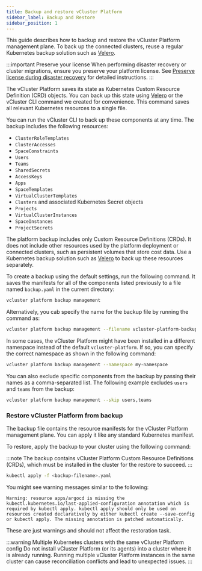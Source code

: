 ```yaml
---
title: Backup and restore vCluster Platform
sidebar_label: Backup and Restore
sidebar_position: 1
---
```


This guide describes how to backup and restore the vCluster Platform management plane. To back up the connected clusters, reuse a regular Kubernetes backup solution such as [Velero](https://velero.io/).

:::important Preserve your license
When performing disaster recovery or cluster migrations, ensure you preserve your platform license. See [Preserve license during disaster recovery](./preserve-license.mdx) for detailed instructions.
:::

The vCluster Platform saves its state as Kubernetes Custom Resource Definition (CRD) objects. You can back up this state using [Velero](https://velero.io) or the vCluster CLI command we created for convenience. This command saves all relevant Kubernetes resources to a single file.

You can run the vCluster CLI to back up these components at any time. The backup includes the following resources:

- `ClusterRoleTemplates`
- `ClusterAccesses`
- `SpaceConstraints`
- `Users`
- `Teams`
- `SharedSecrets`
- `AccessKeys`
- `Apps`
- `SpaceTemplates`
- `VirtualClusterTemplates`
- `Clusters` and associated Kubernetes Secret objects
- `Projects`
- `VirtualClusterInstances`
- `SpaceInstances`
- `ProjectSecrets`

The platform backup includes only Custom Resource Definitions (CRDs). It does not include other resources used by the platform deployment or connected clusters, such as persistent volumes that store cost data. Use a Kubernetes backup solution such as [Velero](https://velero.io) to back up these resources separately.

To create a backup using the default settings, run the following command. It saves the manifests for all of the components listed previously to a file named `backup.yaml` in the current directory:

```bash
vcluster platform backup management
```

Alternatively, you cab specify the name for the backup file by running the command as:

```bash
vcluster platform backup management --filename vcluster-platform-backup.yaml
```

In some cases, the vCluster Platform might have been installed in a different namespace instead of the default `vcluster-platform`. If so, you can specify the correct namespace as shown in the following command:

```bash
vcluster platform backup management --namespace my-namespace
```

You can also exclude specific components from the backup by passing their names as a comma-separated list. The following example excludes `users` and `teams` from the backup:

```bash
vcluster platform backup management --skip users,teams
```

### Restore vCluster Platform from backup

The backup file contains the resource manifests for the vCluster Platform management plane. You can apply it like any standard Kubernetes manifest.

To restore, apply the backup to your cluster using the following command:

:::note
The backup contains vCluster Platform Custom Resource Definitions (CRDs), which must be installed in the cluster for the restore to succeed.
:::

```bash
kubectl apply -f <backup-filename>.yaml
```

You might see warning messages similar to the following:

```
Warning: resource apps/argocd is missing the kubectl.kubernetes.io/last-applied-configuration annotation which is required by kubectl apply. kubectl apply should only be used on resources created declaratively by either kubectl create --save-config or kubectl apply. The missing annotation is patched automatically.
```

These are just warnings and should not affect the restoration task.

:::warning Multiple Kubernetes clusters with the same vCluster Platform config
Do not install vCluster Platform (or its agents) into a cluster where it is already running. Running multiple vCluster Platform instances in the same cluster can cause reconciliation conflicts and lead to unexpected issues.
:::

